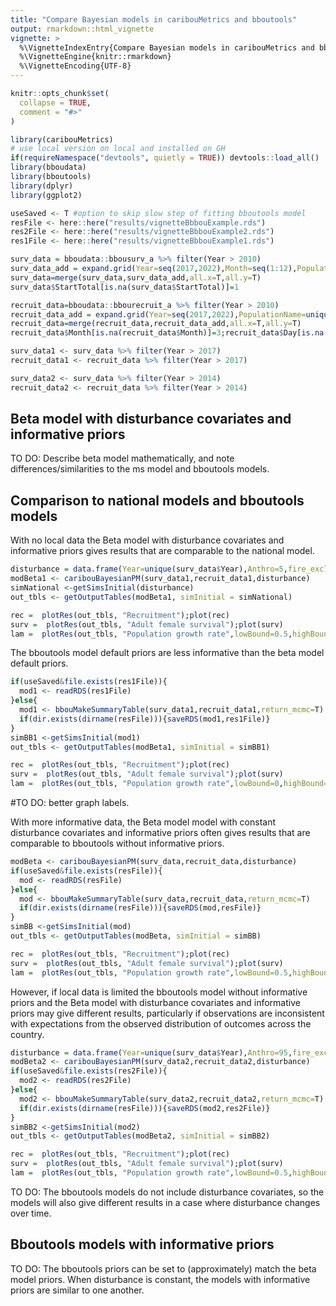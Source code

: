 ```yaml
---
title: "Compare Bayesian models in caribouMetrics and bboutools"
output: rmarkdown::html_vignette
vignette: >
  %\VignetteIndexEntry{Compare Bayesian models in caribouMetrics and bboutools}
  %\VignetteEngine{knitr::rmarkdown}
  %\VignetteEncoding{UTF-8}
---
```


```r
knitr::opts_chunk$set(
  collapse = TRUE,
  comment = "#>"
)
```

```r
library(caribouMetrics)
# use local version on local and installed on GH
if(requireNamespace("devtools", quietly = TRUE)) devtools::load_all()
library(bboudata)
library(bboutools)
library(dplyr)
library(ggplot2)

useSaved <- T #option to skip slow step of fitting bboutools model
resFile <- here::here("results/vignetteBbbouExample.rds")
res2File <- here::here("results/vignetteBbbouExample2.rds")
res1File <- here::here("results/vignetteBbbouExample1.rds")

surv_data = bboudata::bbousurv_a %>% filter(Year > 2010)
surv_data_add = expand.grid(Year=seq(2017,2022),Month=seq(1:12),PopulationName=unique(surv_data$PopulationName))
surv_data=merge(surv_data,surv_data_add,all.x=T,all.y=T)
surv_data$StartTotal[is.na(surv_data$StartTotal)]=1

recruit_data=bboudata::bbourecruit_a %>% filter(Year > 2010)
recruit_data_add = expand.grid(Year=seq(2017,2022),PopulationName=unique(recruit_data$PopulationName))
recruit_data=merge(recruit_data,recruit_data_add,all.x=T,all.y=T)
recruit_data$Month[is.na(recruit_data$Month)]=3;recruit_data$Day[is.na(recruit_data$Day)]=15

surv_data1 <- surv_data %>% filter(Year > 2017)
recruit_data1 <- recruit_data %>% filter(Year > 2017)

surv_data2 <- surv_data %>% filter(Year > 2014)
recruit_data2 <- recruit_data %>% filter(Year > 2014)
```

## Beta model with disturbance covariates and informative priors
TO DO: Describe beta model mathematically, and note differences/similarities to the ms model and bboutools models.

## Comparison to national models and bboutools models
With no local data the Beta model with disturbance covariates and informative priors gives results that are comparable to the national model.
```r
disturbance = data.frame(Year=unique(surv_data$Year),Anthro=5,fire_excl_anthro=1)
modBeta1 <- caribouBayesianPM(surv_data1,recruit_data1,disturbance)
simNational <-getSimsInitial(disturbance) 
out_tbls <- getOutputTables(modBeta1, simInitial = simNational)
```

```r
rec =  plotRes(out_tbls, "Recruitment");plot(rec)
surv =  plotRes(out_tbls, "Adult female survival");plot(surv)
lam =  plotRes(out_tbls, "Population growth rate",lowBound=0.5,highBound=1.5);plot(lam)
```

The bboutools model default priors are less informative than the beta model default priors.
```r
if(useSaved&file.exists(res1File)){
  mod1 <- readRDS(res1File)
}else{
  mod1 <- bbouMakeSummaryTable(surv_data1,recruit_data1,return_mcmc=T)
  if(dir.exists(dirname(resFile))){saveRDS(mod1,res1File)}
}
simBB1 <-getSimsInitial(mod1) 
out_tbls <- getOutputTables(modBeta1, simInitial = simBB1)
```

```r
rec =  plotRes(out_tbls, "Recruitment");plot(rec)
surv =  plotRes(out_tbls, "Adult female survival");plot(surv)
lam =  plotRes(out_tbls, "Population growth rate",lowBound=0,highBound=2);plot(lam)
```

#TO DO: better graph labels.

With more informative data, the Beta model model with constant disturbance covariates and informative priors often gives results that are comparable to bboutools without informative priors.
```r
modBeta <- caribouBayesianPM(surv_data,recruit_data,disturbance)
if(useSaved&file.exists(resFile)){
  mod <- readRDS(resFile)
}else{
  mod <- bbouMakeSummaryTable(surv_data,recruit_data,return_mcmc=T)
  if(dir.exists(dirname(resFile))){saveRDS(mod,resFile)}
}
simBB <-getSimsInitial(mod) 
out_tbls <- getOutputTables(modBeta, simInitial = simBB)
```

```r
rec =  plotRes(out_tbls, "Recruitment");plot(rec)
surv =  plotRes(out_tbls, "Adult female survival");plot(surv)
lam =  plotRes(out_tbls, "Population growth rate",lowBound=0.5,highBound=1.5);plot(lam)
```

However, if local data is limited the bboutools model without informative priors and the Beta model 
with disturbance covariates and informative priors may give different results, particularly if 
observations are inconsistent with expectations from the observed distribution of outcomes across the country.
```r
disturbance = data.frame(Year=unique(surv_data$Year),Anthro=95,fire_excl_anthro=90)
modBeta2 <- caribouBayesianPM(surv_data2,recruit_data2,disturbance)
if(useSaved&file.exists(res2File)){
  mod2 <- readRDS(res2File)
}else{
  mod2 <- bbouMakeSummaryTable(surv_data2,recruit_data2,return_mcmc=T)
  if(dir.exists(dirname(resFile))){saveRDS(mod2,res2File)}
}
simBB2 <-getSimsInitial(mod2) 
out_tbls <- getOutputTables(modBeta2, simInitial = simBB2)
```

```r
rec =  plotRes(out_tbls, "Recruitment");plot(rec)
surv =  plotRes(out_tbls, "Adult female survival");plot(surv)
lam =  plotRes(out_tbls, "Population growth rate",lowBound=0.5,highBound=1.5);plot(lam)
```

TO DO: The bboutools models do not include disturbance covariates, so the models will also give different results in a case where disturbance changes over time.

## Bboutools models with informative priors

TO DO: The bboutools priors can be set to (approximately) match the beta model priors. When disturbance is constant, the models with informative priors are similar to one another. 


